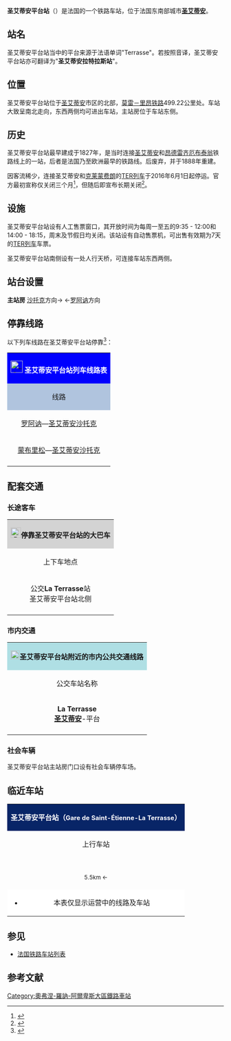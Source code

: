 {{Infobox station
| name          =[[File:Sncf-logo.svg|32x32px]]圣艾蒂安平台站<br>{{lang|fr|Gare de Saint-Étienne-La Terrasse}} 
| type          = [[法国铁路|法国铁路]]
| image = File:Gare de Saint-Étienne-La Terrasse-2016.jpg
|image_caption = 圣艾蒂安平台站（2016年5月）
| address       = {{FRA}}[[卢瓦尔省|卢瓦尔省]][[圣艾蒂安|圣艾蒂安]]
| latd          = 45
| latm          = 27
| lats          = 53
| latNS         = N
| longd         = 4
| longm         = 22
| longs         = 46
| longEW        = E
| operator = [[File:_Sncf-logo.svg|32x32px]]
| coordinates_display = yes
| iso_region    = FR
| line          = 
* [[莫雷－里昂铁路|莫雷－里昂铁路]] 
| structure           = 地面
| levels              = 1层
| platform      = 2
| tracks        = 2
| elevation =
| opened        = 1827年
| rebuilt = 1888年
| status = 使用中
| closed        = 
| passengers= 108,003人次<ref>{{Cite web|url=https://ressources.data.sncf.com/explore/dataset/frequentation-gares/?sort=voyageurs_2016&q=terrasse|title=Fréquentation en gares|accessdate=2016-12-29|author=SNCF|date=|language=法语|publisher=SNCF Open Data|archive-date=2020-11-05|archive-url=https://web.archive.org/web/20201105062852/https://ressources.data.sncf.com/explore/dataset/frequentation-gares/?sort=voyageurs_2016&q=terrasse|dead-url=no}}</ref>
| pass_year= 2015年
| ADA                 = 
| station_type = 客运车站
| connections = 
* [http://www.loire.fr/upload/docs/application/pdf/carte_loire_web.pdf 卢瓦尔省城际客运]
* [[圣艾蒂安城市公共交通|圣艾蒂安城市公共交通]]
| route_map =
| map_locator   = 
| note =
| services = [[法国大区列车|TER]]
}}

'''圣艾蒂安平台站'''（{{lang-fr|Gare de Saint-Étienne-La Terrasse}}）是法国的一个铁路车站，位于法国东南部城市'''[[圣艾蒂安|圣艾蒂安]]'''。

==站名==

圣艾蒂安平台站当中的平台来源于法语单词"Terrasse"。若按照音译，圣艾蒂安平台站亦可翻译为"'''圣艾蒂安拉特拉斯站'''"。

==位置==

圣艾蒂安平台站位于[[圣艾蒂安|圣艾蒂安]]市区的北部，[[莫雷－里昂铁路|莫雷－里昂铁路]]499.22公里处。车站大致呈南北走向，东西两侧均可进出车站，主站房位于车站东侧。

==历史==

圣艾蒂安平台站最早建成于1827年，是当时连接[[圣艾蒂安|圣艾蒂安]]和[[昂德雷齐厄布泰翁|昂德雷齐厄布泰翁]]铁路线上的一站，后者是法国乃至欧洲最早的铁路线。后废弃，并于1888年重建。

因客流稀少，连接圣艾蒂安和[[克莱蒙费朗站|克莱蒙费朗]]的[[法国大区列车|TER列车]]于2016年6月1日起停运。官方最初宣称仅关闭三个月<ref>{{Cite web|url=http://www.lamontagne.fr/clermont-ferrand/transport/2016/05/29/clermont-saint-etienne-la-ligne-fermee-3-mois-des-cars-de-substitution-mis-en-place_11934896.html|title=Clermont / Saint-Etienne : la ligne fermée 3 mois, des cars de substitution mis en place|accessdate=2016-12-29|author=|date=2016-05-29|language=法语|publisher=La Montagne|archive-date=2016-12-21|archive-url=https://web.archive.org/web/20161221183026/http://www.lamontagne.fr/clermont-ferrand/transport/2016/05/29/clermont-saint-etienne-la-ligne-fermee-3-mois-des-cars-de-substitution-mis-en-place_11934896.html|dead-url=no}}</ref>，但随后即宣布长期关闭<ref>{{Cite web|url=https://www.francebleu.fr/infos/transports/la-fin-presque-annoncee-des-trains-entre-clermont-ferrand-et-saint-etienne-1469801239|title=La fin (presque) annoncée des trains entre Clermont-Ferrand et Saint-Etienne|accessdate=2016-12-29|author=Emmanuel Moreau|date=2016-07-30|language=法语|publisher=Francebleu|archive-date=2017-02-25|archive-url=https://web.archive.org/web/20170225133456/https://www.francebleu.fr/infos/transports/la-fin-presque-annoncee-des-trains-entre-clermont-ferrand-et-saint-etienne-1469801239|dead-url=no}}</ref>。

==设施==

圣艾蒂安平台站设有人工售票窗口，其开放时间为每周一至五的9:35 - 12:00和14:00 - 18:15，周末及节假日均关闭。该站设有自动售票机，可出售有效期为7天的[[法国大区列车|TER列车]]车票。

圣艾蒂安平台站南侧设有一处人行天桥，可连接车站东西两侧。

==站台设置==

{{RailStStart|东}}
'''主站房'''
{{RailStPlatform|侧d| |||}}
{{RailStLine|A|| ||| ||}}[[圣艾蒂安沙托克站|沙托克]]方向→
{{RailStLine|B||}}←[[罗阿讷站|罗阿讷]]方向
{{RailStPlatform|侧u||1T||}}
{{RailStEnd|西}}

== 停靠线路 ==

{{动态列表|最后更新时间：2016年12月29日。本章节内容仅供参考，不排除因施工或罢工而引发的临时性变更。欢迎修正和补充}}

以下列车线路在圣艾蒂安平台站停靠<ref>{{Cite web|url=http://www.ter.sncf.com/rhone-alpes/gares/87726158/St-Etienne-la-Terrasse/pratique|title=GARE ST-ETIENNE-LA-TERRASSE|accessdate=2016-12-29|author=SNCF|date=|language=法语|publisher=TER Rhône-Alpes|archive-date=2016-03-05|archive-url=https://web.archive.org/web/20160305132508/http://www.ter.sncf.com/rhone-alpes/gares/87726158/St-Etienne-la-Terrasse/pratique|dead-url=no}}</ref>：

{| class="wikitable mw-collapsible" 
|colspan="5" style="background:#0000FF" align="center" |[[File:_Sncf-logo.svg|28x28px]] <font color=#FFFFFF>'''圣艾蒂安平台站列车线路表'''</font>
|-
!style="background:#B0C4DE"| 线路
!style="background:#B0C4DE"|车种
!style="background:#B0C4DE"|上一站
!style="background:#B0C4DE"|下一站
!style="background:#B0C4DE"|大致运行频率{{noteTag|name=noteA}}
|-
|[[罗阿讷站|罗阿讷]]—[[圣艾蒂安沙托克站|圣艾蒂安沙托克]]
| rowspan="2" align="center" |'''[[法国大区列车|TER]]'''
|[[布泰恩站|布泰恩]]
|[[圣艾蒂安沙托克站|圣艾蒂安沙托克]]
|每天9趟左右
|-
|[[蒙布里松站|蒙布里松]]—[[圣艾蒂安沙托克站|圣艾蒂安沙托克]]
|[[拉富伊卢斯站|拉富伊卢斯]]
|[[圣艾蒂安沙托克站|圣艾蒂安沙托克]]
|每天9趟左右
|-
|colspan="5" style="background:#FFFFFF"|{{noteFoot|1=
{{noteTag|name=noteA|1=在本栏中，往返1次为"1趟"；除特别标明外，其数据仅工作日有效，周末及节假日列车数量可能会减少或停运}}
}}
|}

==配套交通==
===长途客车===

{| class="wikitable mw-collapsible" 
|colspan="3" align="center" style="background:#D3D3D3" |[[File:BSicon_BUS.svg|24x24px]]'''停靠圣艾蒂安平台站的大巴车'''
|-
!align="center" |上下车地点
!align="center" |运营单位
!align="center" |主要目的地{{noteTag|name=noteA}}
|-
| rowspan="2" align="center" |公交'''La Terrasse'''站<br>圣艾蒂安平台站北侧
|align="center" |{{link-fr|卢瓦尔省城际客运|Transports interurbains de la Loire}}<br>TIL
|
* 103线：[[沃什|沃什]]、[[圣加勒米耶|圣加勒米耶]]、[[利翁河畔沙泽莱|利翁河畔沙泽莱]]、[[夸斯河畔圣辛佛里安|夸斯河畔圣辛佛里安]]
* 105线快车（Express）{{noteTag|name=noteC}}：[[蒙通莱班|蒙通莱班]]、[[弗厄尔|弗厄尔]]
* 107线：[[圣于-圣朗贝尔|圣于-圣朗贝尔]]
* 111线：[[昂德雷齐厄布泰翁|昂德雷齐厄布泰翁]]、[[邦松_(卢瓦尔省)|邦松]]、[[叙里勒孔塔勒|叙里勒孔塔勒]]、[[蒙布里松|蒙布里松]]
* 120线：[[吕里耶克|吕里耶克]]、[[福雷地区圣马尔瑟兰_(卢瓦尔省)|圣马尔瑟兰昂福雷]]、[[圣博内勒沙托|圣博内勒沙托]]、[[阿尔宗河畔克拉蓬|阿尔宗河畔克拉蓬]]
|-
|align="center" |[[SNCF|SNCF]]<br>Car TER{{noteTag|name=noteB}}
|
* 11线：[[蒙布里松|蒙布里松]]、[[博厄恩|博厄恩]]、[[蒂耶尔|蒂耶尔]]
* 12线：[[弗厄尔|弗厄尔]]
* ''当某条铁路线施工或罢工时，SNCF可能也会提供途径该线路沿途站点的大巴车''
|-
|colspan="3" style="background:#FFFFFF"|{{noteFoot|1=
{{noteTag|name=noteA|1=本栏不包括可以联程中转前往的目的地}}
{{noteTag|name=noteB|1=其车票可与SNCF的同线路车票通用}}
{{noteTag|name=noteC|1=仅周一至五开行，节假日除外}}
}}
|}

===市内交通===

{| class="wikitable mw-collapsible" 
|colspan="3" align="center" style="background:#AFDFE4"|[[File:Bus-logo.svg|21x21px]]'''圣艾蒂安平台站附近的市内公共交通线路'''
|-
!align="center" |公交车站名称
!align="center" |位置
!align="center" |停靠线路{{noteTag|name=noteA}}<ref>{{Cite web|url=http://www.reseau-stas.fr/ftp/document/plan-du-reseau-stas-saint-etienne-2016.pdf|title=Plan du réseau de STAS Saint-Étienne|accessdate=2016-12-29|author=STAS|date=|language=法语|publisher=|archive-date=2017-09-25|archive-url=https://web.archive.org/web/20170925235029/http://www.reseau-stas.fr/ftp/document/plan-du-reseau-stas-saint-etienne-2016.pdf|dead-url=no}}</ref>
|-
|'''La Terrasse'''<br>'''[[圣艾蒂安|圣艾蒂安]]'''-平台
|圣艾蒂安平台站北侧大约100米
|
* {{link-fr|圣艾蒂安有轨电车1号线|Ligne T1 du tramway de Saint-Étienne|T1路}}：'''[[圣普里耶昂雅雷|圣普里耶昂雅雷]]'''-北医院 ↔ '''[[圣艾蒂安|圣艾蒂安]]'''-索洛尔
* {{link-fr|圣艾蒂安有轨电车2号线|Ligne T2 du tramway de Saint-Étienne|T2路}}：'''[[圣普里耶昂雅雷|圣普里耶昂雅雷]]'''-北医院 / '''[[圣艾蒂安|圣艾蒂安]]'''-平台 ↔ '''[[圣艾蒂安|圣艾蒂安]]'''-[[圣艾蒂安沙托克站|沙托克]]
* [[圣艾蒂安公交线路列表#圣艾蒂安市区部分|8路]]：'''[[圣艾蒂安|圣艾蒂安]]'''-[[圣艾蒂安卡尔诺站|卡尔诺广场]] ↔ '''[[圣艾蒂安|圣艾蒂安]]'''-平台
* [[圣艾蒂安公交线路列表#圣艾蒂安市区部分|17路]]：'''[[圣普里耶昂雅雷|圣普里耶昂雅雷]]'''-西蒙·维尔高级中学 ↔ '''[[莱特拉|莱特拉]]'''-拉贝尔特朗迪耶尔
* [[圣艾蒂安公交线路列表#圣艾蒂安市区部分|25路]]{{noteTag|name=noteB}}：'''[[圣艾蒂安|圣艾蒂安]]'''-平台 ↔ '''[[圣沙蒙|圣沙蒙]]'''-[[圣沙蒙站|火车站]]
* [[圣艾蒂安公交线路列表#圣艾蒂安市区部分|27路]]{{noteTag|name=noteB}}：'''[[圣艾蒂安|圣艾蒂安]]'''-平台 ↔ '''[[拉图昂雅雷|拉图昂雅雷]]'''-北停车场 / -阿韦济厄
* [[圣艾蒂安公交线路列表#福雷部分（Forez）|38路]]{{noteTag|name=noteB}}：'''[[圣艾蒂安|圣艾蒂安]]'''-平台 ↔ '''[[昂德雷齐厄布泰翁|昂德雷齐厄布泰翁]]'''-轮胎转盘
|-
|colspan="3" style="background:#FFFFFF"|{{noteFoot|1=
{{noteTag|name=noteA|1='''粗体字'''代表该站所在的市镇；中文名称非官方正式翻译，仅供参考}}
{{noteTag|name=noteB|1=周日及节假日停运}}
}}
|}

===社会车辆===

圣艾蒂安平台站主站房门口设有社会车辆停车场。

==临近车站==

{|class="wikitable mw-collapsible" style="margin: 0 auto; width:42em;"
|colspan="3"  style="background:#082567" align="center"|<font color=#FFFFFF>'''圣艾蒂安平台站（<span style="font-size:11pt;">Gare de Saint-Étienne-La Terrasse</span>）'''</font>
|-
!上行车站
!线路
!下行车站
|-
|align="center" |{{link-fr|拉富伊卢斯站|Gare de La Fouillouse}} <br><span style="font-size:small">5.5km ←</span>
|align="center" |'''[[莫雷－里昂铁路|莫雷－里昂铁路]] '''
|align="center" |[[圣艾蒂安沙托克站|圣艾蒂安沙托克站]]<br><span style="font-size:small">→ 2.9km</span>
|-
|colspan="3" style="background:#FFFFFF"|
*本表仅显示运营中的线路及车站
|}

==参见==
* [[法国铁路车站列表|法国铁路车站列表]]

== 参考文献 ==
{{Reflist}}

[[Category:奧弗涅-羅訥-阿爾卑斯大區鐵路車站|Category:奧弗涅-羅訥-阿爾卑斯大區鐵路車站]]